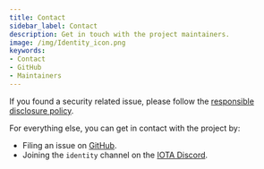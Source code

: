 ```yaml
---
title: Contact
sidebar_label: Contact
description: Get in touch with the project maintainers.
image: /img/Identity_icon.png
keywords:
- Contact
- GitHub
- Maintainers
---
```



<ZeroFiveDeprecation/>

If you found a security related issue, please follow the [responsible disclosure policy](https://github.com/iotaledger/identity.rs/security/policy).

For everything else, you can get in contact with the project by:
- Filing an issue on [GitHub](https://github.com/iotaledger/identity.rs).
- Joining the `identity` channel on the [IOTA Discord](https://discord.iota.org/).